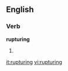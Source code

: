 ==English==

===Verb===
'''rupturing'''

# {{present participle of|[[rupture]]}}

[[it:rupturing]]
[[vi:rupturing]]